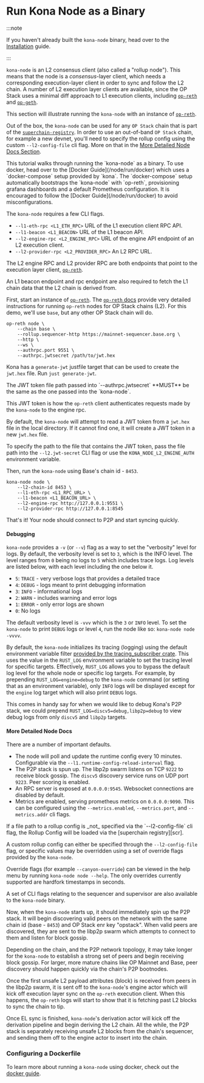 
# Run Kona Node as a Binary

:::note

If you haven't already built the `kona-node` binary, head over to the
[Installation](/node/install/overview) guide.

:::

`kona-node` is an L2 consensus client (also called a "rollup node").
This means that the node is a _consensus_-layer client, which needs
a corresponding execution-layer client in order to sync and follow
the L2 chain. A number of L2 execution layer clients are available,
since the OP Stack uses a minimal diff approach to L1 execution
clients, including [`op-reth`][op-reth] and [`op-geth`][op-geth].

This section will illustrate running the `kona-node` with an instance
of [`op-reth`][op-reth].

Out of the box, the `kona-node` can be used for any `OP Stack` chain
that is part of the [`superchain-registry`][scr]. In order to use an
out-of-band `OP Stack` chain, for example a new devnet, you'll need
to specify the rollup config using the custom `--l2-config-file`
cli flag. More on that in the
[More Detailed Node Docs Section](#-More-Detailed-Node-Docs).

<Callout type="info">
This tutorial walks through running the `kona-node` as
a binary. To use docker, head over to the
[Docker Guide](/node/run/docker) which uses a `docker-compose`
setup provided by `kona`. The `docker-compose` setup
automatically bootstraps the `kona-node` with `op-reth`,
provisioning grafana dashboards and a default Prometheus
configuration. It is encouraged to follow the
[Docker Guide](/node/run/docker) to avoid misconfigurations.
</Callout>

The `kona-node` requires a few CLI flags.

- `--l1-eth-rpc <L1_ETH_RPC>`
  URL of the L1 execution client RPC API.
- `--l1-beacon <L1_BEACON>`
  URL of the L1 beacon API.
- `--l2-engine-rpc <L2_ENGINE_RPC>`
  URL of the engine API endpoint of an L2 execution client.
- `--l2-provider-rpc <L2_PROVIDER_RPC>`
  An L2 RPC URL.

The L2 engine RPC and L2 provider RPC are both endpoints that
point to the execution layer client, [`op-reth`][op-reth].

An L1 beacon endpoint and rpc endpoint are also required to
fetch the L1 chain data that the L2 chain is derived from.

First, start an instance of [`op-reth`][op-reth]. The
[`op-reth` docs][op-reth-docs] provide very detailed instructions
for running `op-reth` nodes for OP Stack chains (L2). For this
demo, we'll use `base`, but any other OP Stack chain will do.

```
op-reth node \
    --chain base \
    --rollup.sequencer-http https://mainnet-sequencer.base.org \
    --http \
    --ws \
    --authrpc.port 9551 \
    --authrpc.jwtsecret /path/to/jwt.hex
```

Kona has a `generate-jwt` justfile target that can be used to
create the `jwt.hex` file. Run `just generate-jwt`.


<Callout type="info">
The JWT token file path passed into `--authrpc.jwtsecret`
**MUST** be the same as the one passed into the `kona-node`.

This JWT token is how the `op-reth` client authenticates
requests made by the `kona-node` to the engine rpc.

By default, the `kona-node` will attempt to read a JWT token
from a `jwt.hex` file in the local directory. If it cannot
find one, it will create a JWT token in a new `jwt.hex` file.

To specify the path to the file that contains the JWT token,
pass the file path into the `--l2.jwt-secret` CLI flag or
use the `KONA_NODE_L2_ENGINE_AUTH` environment variable.
</Callout>

Then, run the `kona-node` using Base's chain id - `8453`.

```
kona-node node \
    --l2-chain-id 8453 \
    --l1-eth-rpc <L1_RPC_URL> \
    --l1-beacon <L1_BEACON_URL> \
    --l2-engine-rpc http://127.0.0.1:9551 \
    --l2-provider-rpc http://127.0.0.1:8545
```

That's it! Your node should connect to P2P and start syncing
quickly.


#### Debugging

`kona-node` provides a `-v` (or `--v`) flag as a way to set
the "verbosity" level for logs. By default, the verbosity level
is set to `3`, which is the INFO level. The level ranges from `0`
being no logs to `5` which includes trace logs. Log levels are
listed below, with each level including the one below it.

- `5`: `TRACE` - very verbose logs that provides a detailed trace
- `4`: `DEBUG` - logs meant to print debugging information
- `3`: `INFO` - informational logs
- `2`: `WARN` - includes warning and error logs
- `1`: `ERROR` - only error logs are shown
- `0`: No logs

The default verbosity level is `-vvv` which is the `3` or `INFO`
level. To set the `kona-node` to print `DEBUG` logs or level `4`,
run the node like so: `kona-node node -vvvv`.

By default, the `kona-node` initializes its tracing (logging)
using the default environment variable filter [provided by the
tracing_subscriber crate][tracing-env]. This uses the value in
the `RUST_LOG` environment variable to set the tracing level
for specific targets. Effectively, `RUST_LOG` allows you to
bypass the default log level for the whole node or specific
log targets. For example, by prepending `RUST_LOG=engine=debug`
to the `kona-node` command (or setting that as an environment
variable), only `INFO` logs will be displayed except for the
`engine` log target which will also print `DEBUG` logs.

This comes in handy say for when we would like to debug Kona's
P2P stack, we could prepend `RUST_LOG=discv5=debug,libp2p=debug`
to view debug logs from only `discv5` and `libp2p` targets.


#### More Detailed Node Docs

There are a number of important defaults.

- The node will poll and update the runtime config every 10 minutes.
  Configurable via the `--l1.runtime-config-reload-interval` flag.
- The P2P stack is spun up. The libp2p swarm listens on TCP `9222`
  to receive block gossip. The `discv5` discovery service runs on
  UDP port `9223`. Peer scoring is enabled.
- An RPC server is exposed at `0.0.0.0:9545`. Websocket connections
  are disabled by default.
- Metrics are enabled, serving prometheus metrics on `0.0.0.0:9090`.
  This can be configured using the `--metrics.enabled`,
  `--metrics.port`, and `--metrics.addr` cli flags.

<Callout type="info">
If a file path to a rollup config is _not_ specified via the
`--l2-config-file` cli flag, the Rollup Config will be loaded
via the [superchain registry][scr].

A custom rollup config can either be specified through the
`--l2-config-file` flag, or specific values may be overridden
using a set of override flags provided by the `kona-node`.

Override flags (for example `--canyon-override`) can be viewed
in the help menu by running `kona-node node --help`. The only
overrides currently supported are hardfork timestamps in seconds.
</Callout>

A set of CLI flags relating to the sequencer and supervisor are
also available to the `kona-node` binary.

Now, when the `kona-node` starts up, it should immediately spin up
the P2P stack. It will begin discovering valid peers on the network
with the same chain id (base - `8453`) and OP Stack enr key "opstack".
When valid peers are discovered, they are sent to the libp2p swarm
which attempts to connect to them and listen for block gossip.

Depending on the chain, and the P2P network topology, it may take
longer for the `kona-node` to establish a strong set of peers and
begin receiving block gossip. For larger, more mature chains like
OP Mainnet and Base, peer discovery should happen quickly via the
chain's P2P bootnodes.

Once the first unsafe L2 payload attributes (block) is received
from peers in the libp2p swarm, it is sent off to the `kona-node`'s
engine actor which will kick off execution layer sync on the
`op-reth` execution client. When this happens, the `op-reth` logs
will start to show that it is fetching past L2 blocks to sync the
chain to tip.

Once EL sync is finished, `kona-node`'s derivation actor will
kick off the derivation pipeline and begin deriving the L2 chain.
All the while, the P2P stack is separately receiving unsafe L2
blocks from the chain's sequencer, and sending them off to the
engine actor to insert into the chain.


### Configuring a Dockerfile

To learn more about running a `kona-node` using docker, check
out the [docker guide](/node/run/docker).


[tracing-env]: https://docs.rs/tracing-subscriber/latest/tracing_subscriber/filter/struct.EnvFilter.html#method.from_default_env

[scr]: https://github.com/ethereum-optimism/superchain-registry/tree/main

[op-reth-docs]: https://reth.rs/run/opstack

[op-reth]: https://github.com/paradigmxyz/reth/blob/main/crates/optimism/bin/src/main.rs
[op-geth]: https://github.com/ethereum-optimism/op-geth

[buildx]: https://github.com/op-rs/kona/tree/main/docker
[packages]: https://github.com/orgs/op-rs/packages?repo_name=kona
[pdocs]: https://github.com/op-rs/kona/pkgs/container/kona%2Fkona-node/446969659?tag=latest

